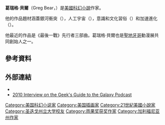 {{expand english|time=2019-11-04}}
{{Infobox writer <!-- for more information see [[:Template:Infobox_writer/doc|:Template:Infobox writer/doc]] -->
| name = 葛瑞格·贝尔
| image = Greg_Bear.jpg
| caption = 2005年
| pseudonym =
| birth_name = Gregory Dale Bear
| birth_date = {{Birth date and age|1951|8|20|mf=y}}
| birth_place = {{USA}}[[聖地牙哥_(加利福尼亞州)|聖地牙哥]]
| death_date =
| death_place =
| occupation = 小說家
| genre = [[科幻小說|科幻小說]]
| notableworks = ''Blood Music''
| debut_works =
| influences = [[波爾·安德森|波爾·安德森]]
| website = {{URL|http://www.gregbear.com/}}
 }}

'''葛瑞格·貝爾'''（Greg Bear，{{bd|1951年|8月20日||}}）是[[美國|美國]][[科幻小說|科幻小說]]作家。

他的作品題材涵蓋銀河衝突（{{lang|en|The Forge of God}}），人工宇宙（{{lang|en|The Way}}），意識和文化習俗（{{lang|en|Queen of Angels}}）和加速進化（{{lang|en|Blood Music, Darwin's Radio, Darwin's Children}}）。

他最近的作品是《最後一戰》先行者三部曲。葛瑞格·貝爾也是[[聖地牙哥|聖地牙哥]]動漫展共同創始人之一。

==參考資料==
{{Reflist|25em}}

==外部連結==
* {{Official website}}
* [http://io9.com/5702896/greg-bear-swordfights-and-meets-aliens-in-episode-26-of-the-geeks-guide-to-the-galaxy 2010 Interview on the Geek's Guide to the Galaxy Podcast] {{Wayback|url=http://io9.com/5702896/greg-bear-swordfights-and-meets-aliens-in-episode-26-of-the-geeks-guide-to-the-galaxy |date=20141227105534 }}

{{normdaten}}
{{DEFAULTSORT:Bear}}
[[Category:美国科幻小说家|Category:美国科幻小说家]]
[[Category:美国插画家|Category:美国插画家]]
[[Category:21世紀美國小說家|Category:21世紀美國小說家]]
[[Category:圣迭戈州立大学校友|Category:圣迭戈州立大学校友]]
[[Category:雨果奖获奖作家|Category:雨果奖获奖作家]]
[[Category:加利福尼亚州作家|Category:加利福尼亚州作家]]